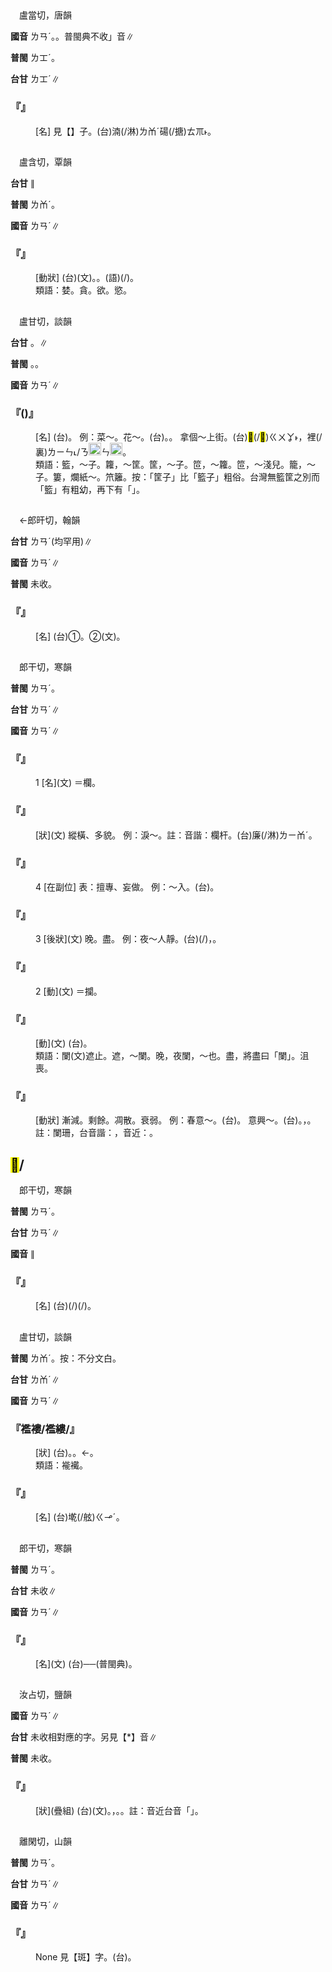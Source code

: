 
=={{ruby|瑯|ㄌㄢˊ}}==

　盧當切，唐韻

'''國音''' <rt>ㄌㄢˊ</rt>。{{ruby|←|ㄌㄤˊ}}。普閩典不收{{ruby|「|ㄌㄢˊ}}」音∥

'''普閩''' <rt>ㄌㆲˊ</rt>。

'''台甘''' <rt>ㄌㆲˊ</rt>∥

    

==='''『{{ruby|琺|ㄈㄚˋ}}{{ruby|瑯|ㄌㄢˊ}}』'''===
: [名] 見【{{ruby|琺|ㄈㄚˋ}}】子。(台)湳(/淋)<rt>ㄌㆰˊ</rt>碭(/搪)<rt>ㄊㆭ˫</rt>。
    

=={{ruby|婪|ㄌㄢˊ}}==

　盧含切，覃韻

'''台甘''' {{ruby|(文)|ㄌㆰˊ}}∥

'''普閩''' <rt>ㄌㆰˊ</rt>。

'''國音''' <rt>ㄌㄢˊ</rt>∥

    

==='''『{{ruby|貪|ㄊㄢ}}{{ruby|婪|ㄌㄢˊ}}』'''===
: [動狀] (台){{ruby|貪|ㄊㆰ}}{{ruby|婪|ㄌㆰˊ}}(文)。{{ruby|貪|ㄊㆰ}}{{ruby|心|ㄒㄧㆬ}}。(語){{ruby|愛|ㄞ˪}}{{ruby|別|ㄅㄚㆵ ͘}}{{ruby|人|ㄌㄤˊ}}{{ruby|丌|ㆤ}}{{ruby|錢|ㄐㆪˊ}}{{ruby|財|ㄗㄞˊ}}(/{{ruby|財|ㄗㄞˊ}}{{ruby|物|ㆠㄨㆵ ͘}})。
:類語：婪。貪。欲。慾。
:
    

=={{ruby|籃|ㄌㄢˊ}}==

　盧甘切，談韻

'''台甘''' {{ruby|(文)|ㄌㆰˊ}}。{{ruby|(語)|ㄋㄚˊ}}∥

'''普閩''' {{ruby|(文)|ㄌㆰˊ}}。{{ruby|(語)|ㄋㄚˊ}}。

'''國音''' <rt>ㄌㄢˊ</rt>∥

    

==='''『{{ruby|籃|ㄌㄢˊ}}({{ruby|兒|ㄦ}})』'''===
: [名] (台){{ruby|籃|ㄋㄚˊ}}{{ruby|仔|ㄚ}}。 例：菜～。花～。(台){{ruby|菜|ㄘㄞ˪}}{{ruby|籃|ㄋㄚˊ}}。{{ruby|花|ㄏㄨㆤ}}{{ruby|籃|ㄋㄚˊ}}。 拿個～上街。(台)<mark>&#xffec0;</mark>(/<mark>&#xf96cc;</mark>)<rt>ㄍㄨㆩ˫</rt>{{ruby|籃|ㄋㄚˊ}}{{ruby|仔|ㄚ}}{{ruby|上|ㄐㄧㆫ˫}}{{ruby|/|ㄐㄧㆧ˫}}{{ruby|街|ㄍㄨㆤ}}{{ruby|/|ㄍㆤ}}，{{ruby|去|ㄎㄧ˪}}{{ruby|街|ㄍㄨㆤ}}{{ruby|/|ㄍㆤ}}裡(/裏)<rt>ㄌㄧㄣ˪</rt>/ㄋ[[File:8ed5.png|20px]]ㄣ[[File:8ed4.png|20px]]。
:類語：籃，～子。籮，～筐。筐，～子。笸，～籮。笸，～淺兒。籠，～子。簍，爛紙～。笊籬。按：「筐子」比「籃子」粗俗。台灣無籃筐之別而「籃」有粗幼，再下有「{{ruby|筊|ㄍㄚ}}{{ruby|荖|ㄌㄜˋ}}{{ruby|仔|ㄚ}}」。
:
    

=={{ruby|鑭|ㄌㄢˊ}}==

　←郎旰切，翰韻{{ruby|＝|ㄌㄢˋ}}

'''台甘''' <rt>ㄌㄢˊ</rt>{{ruby|。|ㄑㄧㆬˊ}}{{ruby|。|ㄎㆰˋ}}(均罕用)∥

'''國音''' <rt>ㄌㄢˊ</rt>∥

'''普閩''' 未收。

    

==='''『{{ruby|鑭|ㄌㄢˊ}}』'''===
: [名] (台)①{{ruby|元|ㆣㄨㄢˊ}}{{ruby|素|ㄙㆦ˪}}{{ruby|名|ㄇㄧㄚˊ}}。②(文){{ruby|金|ㄍㄧㆬ}}{{ruby|丌|ㆤ}}{{ruby|色|ㄒㄧㆤㆶ}}{{ruby|彩|ㄘㄞˋ}}。
    

=={{ruby|闌|ㄌㄢˊ}}==

　郎干切，寒韻

'''普閩''' <rt>ㄌㄢˊ</rt>。

'''台甘''' <rt>ㄌㄢˊ</rt>∥

'''國音''' <rt>ㄌㄢˊ</rt>∥

    

==='''『{{ruby|闌|ㄌㄢˊ}}』'''===
:1  [名](文) ＝欄。
    

==='''『{{ruby|闌|ㄌㄢˊ}}{{ruby|干|ㄍㄢ}}』'''===
: [狀](文) 縱橫、多貌。 例：淚～。註：音諧：欄杆。(台){{ruby|目|ㆠㄚㆶ ͘}}{{ruby|屎|ㄙㄞˋ}}{{ruby|四|ㄒㄧ˪}}廉(/淋)<rt>ㄌㄧㆰˊ</rt>{{ruby|垂|ㄙㄨㄧˊ}}。
    

==='''『{{ruby|闌|ㄌㄢˊ}}』'''===
:4  [在副位] 表：擅專、妄做。 例：～入。(台){{ruby|無|ㆠㄜˊ}}{{ruby|受|ㄒㄧㄨ˫}}{{ruby|允|ㄨㄣˋ}}{{ruby|准|ㄗㄨㄣˋ}}{{ruby|濫|ㄌㆰ˫}}{{ruby|糝|ㄙㆰˋ}}{{ruby|入|ㆢㄧㆴ ͘}}{{ruby|/|ㄌㄧㆴ}}{{ruby|去|ㄎㄧ˪}}{{ruby|人|ㄌㄤˊ}}{{ruby|丌|ㆤ}}{{ruby|內|ㄌㄞ˫}}{{ruby|面|ㆠㄧㄣ˫}}。
    

==='''『{{ruby|闌|ㄌㄢˊ}}』'''===
:3  [後狀](文) 晚。盡。 例：夜～人靜。(台){{ruby|冥|ㄇㄧˊ}}{{ruby|/|ㄇㆤˊ}}(/{{ruby|更|ㄍㆥ}}{{ruby|/|ㄍㆪ}}){{ruby|深|ㄑㄧㆬ}}，{{ruby|人|ㄌㄤˊ}}{{ruby|睏|ㄎㄨㄣ˪}}{{ruby|靜|ㄐㄧㄥ˫}}。
    

==='''『{{ruby|闌|ㄌㄢˊ}}』'''===
:2  [動](文) ＝攔。
    

==='''『{{ruby|闌|ㄌㄢˊ}}{{ruby|尾|ㄨㄟˇ}}』'''===
: [動](文) (台){{ruby|盲|ㆠㆲˊ}}{{ruby|腸|ㄉㆭˊ}}。
:類語：闌(文)遮止。遮，～闌。晚，夜闌，～也。盡，將盡曰「闌」。沮喪。
:
    

==='''『{{ruby|闌|ㄌㄢˊ}}{{ruby|珊|ㄕㄢ}}』'''===
: [動狀] 漸減。剩餘。凋散。衰弱。 例：春意～。(台){{ruby|春|ㄘㄨㄣ}}{{ruby|天|ㄊㆪ}}{{ruby|丌|ㆤ}}{{ruby|氣|ㄎㄧ˪}}{{ruby|分|ㄏㄨㄣ}}{{ruby|漸|ㄐㄧㆰ˫}}{{ruby|漸|ㄐㄧㆰ˫}}{{ruby|無|ㆠㄜˊ}}{{ruby|去|ㄎㄧ˪}}。 意興～。(台){{ruby|一|ㄧㆵ}}{{ruby|直|ㄉㄧㆵ ͘}}{{ruby|<mark>&#xffa49;</mark>|ㆠㆤㆷ}}{{ruby|/|ㆠㄨㆤㆷ}}{{ruby|無|ㆠㄜˊ}}{{ruby|興|ㄏㄧㄥ˪}}{{ruby|趣|ㄘㄨ˪}}{{ruby|去|ㄎㄧ˪}}。{{ruby|衰|ㄙㄨㆤ}}{{ruby|/|ㄙㄨㄧ}}{{ruby|<mark>&#xffcda;</mark>|ㆠㄞˋ}}，{{ruby|散|ㄙㆰ˪}}{{ruby|淡|ㄉㆰ˪}}。註：闌珊，台音諧：{{ruby|零|ㄌㄢˊ}}{{ruby|星|ㄙㄢ}}，音近：{{ruby|<mark>&#xf98df;</mark>|ㄌㆰ}}{{ruby|毿|ㄙㆰ˪}}。
    

==<mark>&#xf98e0;</mark>/{{ruby|襴|ㄌㄢˊ}}==

　郎干切，寒韻

'''普閩''' <rt>ㄌㄢˊ</rt>。

'''台甘''' <rt>ㄌㄢˊ</rt>∥

'''國音''' {{ruby|(文)|ㄌㄢˊ}}∥

    

==='''『{{ruby|<mark>&#xf98e0;</mark>|ㄌㄢˊ}}』'''===
: [名] (台){{ruby|古|ㄍㆦˋ}}{{ruby|早|ㄗㄚˋ}}{{ruby|上|ㄒㄧㆲ˫}}(/{{ruby|頂|ㄉㄧㄥˋ}}){{ruby|下|ㆤ˫}}{{ruby|衣|ㄧ}}(/{{ruby|衫|ㄙㆩ}}){{ruby|相|ㄒㄧㄜ}}{{ruby|/|ㄙㆩ}}{{ruby|連|ㄌㄧㄢˊ}}{{ruby|丌|ㆤ}}{{ruby|衫|ㄙㆩ}}。
    

=={{ruby|襤|ㄌㄢˊ}}==

　盧甘切，談韻

'''普閩''' <rt>ㄌㆰˊ</rt>{{ruby|。|ㄌㆰ}}。按：不分文白。

'''台甘''' <rt>ㄌㆰˊ</rt>∥

'''國音''' <rt>ㄌㄢˊ</rt>∥

    

==='''『襤褸/襤縷/{{ruby|藍|ㄌㄢˊ}}{{ruby|縷|ㄌㄩˇ}}』'''===
: [狀] (台){{ruby|衫|ㄙㆩ}}{{ruby|褲|ㄎㆦ˪}}{{ruby|破|ㄆㄨㄚ˪}}{{ruby|散|ㄙㆰ˪}}{{ruby|無|ㆠㄜˊ}}{{ruby|整|ㄐㄧㄥˋ}}{{ruby|齊|ㄗㄨㆤˊ}}{{ruby|/|ㄗㆤˊ}}。{{ruby|襤|ㄌㆰˊ}}{{ruby|襤|ㄌㆰˊ}}{{ruby|褸|ㄌㄨㄧ˪}}{{ruby|褸|ㄌㄨㄧ˪}}。←{{ruby|襤|ㄌㆰˊ}}{{ruby|襤|ㄌㆰˊ}}{{ruby|褸|ㄌㄨˋ}}{{ruby|褸|ㄌㄨˋ}}。
:類語：褦襶。
:
    

==='''『{{ruby|襤|ㄌㄢˊ}}』'''===
: [名] (台){{ruby|無|ㆠㄜˊ}}{{ruby|緄|ㄍㄨㄣˋ}}墘(/舷)<rt>ㄍㆪˊ</rt>{{ruby|丌|ㆤ}}{{ruby|衫|ㄙㆩ}}。
    

=={{ruby|<mark>&#xf98e1;</mark>|ㄌㄢˊ}}==

　郎干切，寒韻

'''普閩''' <rt>ㄌㄢˊ</rt>。

'''台甘''' 未收∥

'''國音''' <rt>ㄌㄢˊ</rt>∥

    

==='''『{{ruby|<mark>&#xf98e1;</mark>|ㄌㄢˊ}}』'''===
: [名](文) (台){{ruby|古|ㄍㆦˋ}}{{ruby|早|ㄗㄚˋ}}{{ruby|貯|ㄉㄨㆤˋ}}{{ruby|/|ㄉㆤˋ}}{{ruby|弓|ㄍㄧㆲ}}{{ruby|箭|ㄐㆪ˪}}{{ruby|丌|ㆤ}}{{ruby|器|ㄎㄧ˪}}{{ruby|具|ㄍㄨ˫}}──(普閩典)。
    

=={{ruby|<mark>&#xf98df;</mark>|ㄌㄢˊ}}==

　汝占切，鹽韻

'''國音''' <rt>ㄌㄢˊ</rt>∥

'''台甘''' 未收相對應的字。另見【{{ruby|<mark>&#xf98df;</mark>|ㄌㆰˊ}}*】音∥

'''普閩''' 未收。

    

==='''『{{ruby|<mark>&#xf98df;</mark>|ㄌㄢˊ}}{{ruby|毿|ㄙㄢ}}』'''===
: [狀](疊組) (台){{ruby|<mark>&#xf98df;</mark>|ㄌㆰ}}{{ruby|毿|ㄙㆰ}}(文)。{{ruby|鳥|ㄐㄧㄠˋ}}{{ruby|毛|ㄇㆭˊ}}{{ruby|長|ㄉㆭˊ}}{{ruby|長|ㄉㆭˊ}}{{ruby|垂|ㄙㄨㄧˊ}}{{ruby|落|ㄌㄜㆷ ͘}}，{{ruby|散|ㄙㄨㆩ˪}}{{ruby|散|ㄙㄨㆩ˪}}{{ruby|丌|ㆤ}}{{ruby|款|ㄎㄨㄢˋ}}。{{ruby|散|ㄙㄢ˪}}{{ruby|/|ㄙㆰ˪}}{{ruby|淡|ㄉㆰ˪}}{{ruby|丌|ㆤ}}{{ruby|款|ㄎㄨㄢˋ}}。註：音近台音「{{ruby|濫|ㄌㆰ˫}}{{ruby|糝|ㄙㆰˋ}}」。
    

=={{ruby|斕|ㄌㄢˊ}}==

　離閑切，山韻

'''普閩''' <rt>ㄌㄢˊ</rt>。

'''台甘''' <rt>ㄌㄢˊ</rt>∥

'''國音''' <rt>ㄌㄢˊ</rt>∥

    

==='''『{{ruby|斑|ㄅㄢ}}{{ruby|斕|ㄌㄢˊ}}』'''===
: None 見【斑】字。(台){{ruby|花|ㄏㄨㆤ}}{{ruby|/|ㄏㄨㄚ}}{{ruby|斑|ㄅㄢ}}。
    
